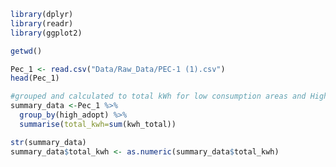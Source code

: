 ```r
library(dplyr)
library(readr)
library(ggplot2)
```

```r
getwd()

Pec_1 <- read.csv("Data/Raw_Data/PEC-1 (1).csv")
head(Pec_1)
```

```r
#grouped and calculated to total kWh for low consumption areas and High consumption areas.
summary_data <-Pec_1 %>%
  group_by(high_adopt) %>%
  summarise(total_kwh=sum(kwh_total))

str(summary_data)
summary_data$total_kwh <- as.numeric(summary_data$total_kwh)
```


